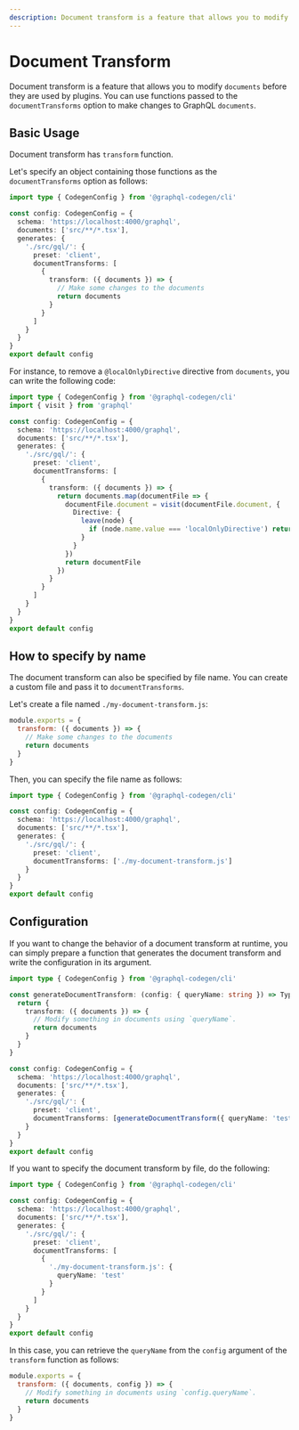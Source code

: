 ```yaml
---
description: Document transform is a feature that allows you to modify documents before they are used by plugins.
---
```



# Document Transform

Document transform is a feature that allows you to modify `documents` before they are used by plugins.
You can use functions passed to the `documentTransforms` option to make changes to GraphQL `documents`.

## Basic Usage

Document transform has `transform` function.

Let's specify an object containing those functions as the `documentTransforms` option as follows:

```ts {9-17}
import type { CodegenConfig } from '@graphql-codegen/cli'

const config: CodegenConfig = {
  schema: 'https://localhost:4000/graphql',
  documents: ['src/**/*.tsx'],
  generates: {
    './src/gql/': {
      preset: 'client',
      documentTransforms: [
        {
          transform: ({ documents }) => {
            // Make some changes to the documents
            return documents
          }
        }
      ]
    }
  }
}
export default config
```

For instance, to remove a `@localOnlyDirective` directive from `documents`, you can write the following code:

```ts {2, 13-22}
import type { CodegenConfig } from '@graphql-codegen/cli'
import { visit } from 'graphql'

const config: CodegenConfig = {
  schema: 'https://localhost:4000/graphql',
  documents: ['src/**/*.tsx'],
  generates: {
    './src/gql/': {
      preset: 'client',
      documentTransforms: [
        {
          transform: ({ documents }) => {
            return documents.map(documentFile => {
              documentFile.document = visit(documentFile.document, {
                Directive: {
                  leave(node) {
                    if (node.name.value === 'localOnlyDirective') return null
                  }
                }
              })
              return documentFile
            })
          }
        }
      ]
    }
  }
}
export default config
```

## How to specify by name

The document transform can also be specified by file name. You can create a custom file and pass it to `documentTransforms`.

Let's create a file named `./my-document-transform.js`:

```js
module.exports = {
  transform: ({ documents }) => {
    // Make some changes to the documents
    return documents
  }
}
```

Then, you can specify the file name as follows:

```ts {9}
import type { CodegenConfig } from '@graphql-codegen/cli'

const config: CodegenConfig = {
  schema: 'https://localhost:4000/graphql',
  documents: ['src/**/*.tsx'],
  generates: {
    './src/gql/': {
      preset: 'client',
      documentTransforms: ['./my-document-transform.js']
    }
  }
}
export default config
```

## Configuration

If you want to change the behavior of a document transform at runtime, you can simply prepare a function that generates the document transform and write the configuration in its argument.

```ts {3-10, 18}
import type { CodegenConfig } from '@graphql-codegen/cli'

const generateDocumentTransform: (config: { queryName: string }) => Types.DocumentTransformObject = ({ queryName }) => {
  return {
    transform: ({ documents }) => {
      // Modify something in documents using `queryName`.
      return documents
    }
  }
}

const config: CodegenConfig = {
  schema: 'https://localhost:4000/graphql',
  documents: ['src/**/*.tsx'],
  generates: {
    './src/gql/': {
      preset: 'client',
      documentTransforms: [generateDocumentTransform({ queryName: 'test' })]
    }
  }
}
export default config
```

If you want to specify the document transform by file, do the following:

```ts {11-13}
import type { CodegenConfig } from '@graphql-codegen/cli'

const config: CodegenConfig = {
  schema: 'https://localhost:4000/graphql',
  documents: ['src/**/*.tsx'],
  generates: {
    './src/gql/': {
      preset: 'client',
      documentTransforms: [
        {
          './my-document-transform.js': {
            queryName: 'test'
          }
        }
      ]
    }
  }
}
export default config
```

In this case, you can retrieve the `queryName` from the `config` argument of the `transform` function as follows:

```js
module.exports = {
  transform: ({ documents, config }) => {
    // Modify something in documents using `config.queryName`.
    return documents
  }
}
```
